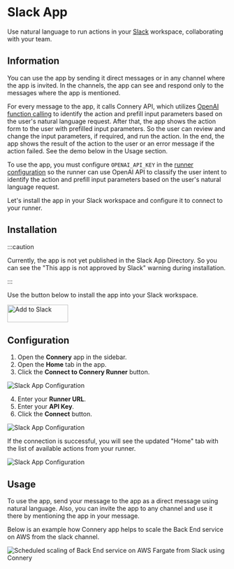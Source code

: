 # Slack App

Use natural language to run actions in your [Slack](https://slack.com/) workspace, collaborating with your team.

## Information

You can use the app by sending it direct messages or in any channel where the app is invited.
In the channels, the app can see and respond only to the messages where the app is mentioned.

For every message to the app, it calls Connery API, which
utilizes [OpenAI function calling](https://platform.openai.com/docs/guides/gpt/function-calling)
to identify the action and prefill input parameters based on the user's natural language request.
After that, the app shows the action form to the user with prefilled input parameters. So the user can review and change the input parameters, if required, and run the action.
In the end, the app shows the result of the action to the user or an error message if the action failed.
See the demo below in the Usage section.

To use the app, you must configure `OPENAI_API_KEY`
in the [runner configuration](http://localhost:4202/docs/platform/quick-start/set-up-runner#3-configure-env-variables)
so the runner can use OpenAI API to classify the user intent to identify the action and prefill input parameters based on the user's natural language request.

Let's install the app in your Slack workspace and configure it to connect to your runner.

## Installation

:::caution

Currently, the app is not yet published in the Slack App Directory.
So you can see the "This app is not approved by Slack" warning during installation.

:::

Use the button below to install the app into your Slack workspace.

<a href="https://slack.com/oauth/v2/authorize?client_id=3356092902903.5117490865059&scope=chat:write,im:history,app_mentions:read&user_scope=">
  <img
    alt="Add to Slack"
    height="40"
    width="139"
    src="https://platform.slack-edge.com/img/add_to_slack.png"
    srcSet="https://platform.slack-edge.com/img/add_to_slack.png 1x, https://platform.slack-edge.com/img/add_to_slack@2x.png 2x"
  />
</a>
<br />

## Configuration

1. Open the **Connery** app in the sidebar.
2. Open the **Home** tab in the app.
3. Click the **Connect to Connery Runner** button.

![Slack App Configuration](/img/slack/configure-app-1.png)

4. Enter your **Runner URL**.
5. Enter your **API Key**.
6. Click the **Connect** button.

![Slack App Configuration](/img/slack/configure-app-2.png)

If the connection is successful, you will see the updated "Home" tab with the list of available actions from your runner.

![Slack App Configuration](/img/slack/configure-app-3.png)

## Usage

To use the app, send your message to the app as a direct message using natural language.
Also, you can invite the app to any channel and use it there by mentioning the app in your message.

Below is an example how Connery app helps to scale the Back End service on AWS from the slack channel.

![Scheduled scaling of Back End service on AWS Fargate from Slack using Connery](/img/slack/scheduled-scaling-of-back-end-service-on-aws-fargate-from-slack-using-connery.gif)
